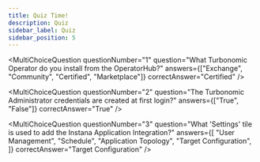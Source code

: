 ```yaml
---
title: Quiz Time!
description: Quiz
sidebar_label: Quiz
sidebar_position: 5
---
```



<div
  style={{
    display: "flex",
    flexDirection: "column",
    gap: "10px",
  }}>

<MultiChoiceQuestion
  questionNumber="1"
  question="What Turbonomic Operator do you install from the OperatorHub?"
  answers={["Exchange", "Community", "Certified", "Marketplace"]}
  correctAnswer="Certified"
/>

<MultiChoiceQuestion
  questionNumber="2"
  question="The Turbonomic Administrator credentials are created at first login?"
  answers={["True", "False"]}
  correctAnswer="True"
/>

<MultiChoiceQuestion
  questionNumber="3"
  question="What 'Settings' tile is used to add the Instana Application Integration?"
  answers={[
    "User Management",
    "Schedule",
    "Application Topology",
    "Target Configuration",
  ]}
  correctAnswer="Target Configuration"
/>

</div>

